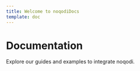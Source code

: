 ```yaml
---
title: Welcome to noqodiDocs
template: doc
---
```


<div class="homepage-hero">
    <HomepageBackground />
    <h1>Documentation</h1>
    <p class="tagline">Explore our guides and examples to integrate noqodi.</p>
</div>

<div class="homepage-cards">
    <div class="homepage-card-grid">
        <HomepageCard 
            title="Web Guides" 
            icon="document"
            description="Step-by-step tutorials for our web-based platform and integrations."
            href="/en/guides/web/v2"
        />
        <HomepageCard 
            title="Mobile Guides" 
            icon="setting"
            description="Detailed guides for our mobile applications and SDKs."
            href="/en/guides/mobile/v2"
        />
        <HomepageCard 
            title="Changelog" 
            icon="history"
            description="Stay up-to-date with the latest changes and improvements."
            href="/en/changelogs"
        />
    </div>
</div>
